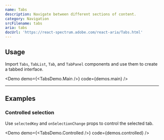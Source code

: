 ```yaml
---
name: Tabs
description: Navigate between different sections of content.
category: Navigation
srcFilename: tabs
aria: tabs
docUrl: 'https://react-spectrum.adobe.com/react-aria/Tabs.html'
---
```


## Usage

Import `Tabs`, `TabList`, `Tab`, and `TabPanel` components and use them to
create a tabbed interface.

<Demo demo={<TabsDemo.Main />} code={demos.main} />

---

## Examples

### Controlled selection

Use `selectedKey` and `onSelectionChange` props to control the selected tab.

<Demo demo={<TabsDemo.Controlled />} code={demos.controlled} />
